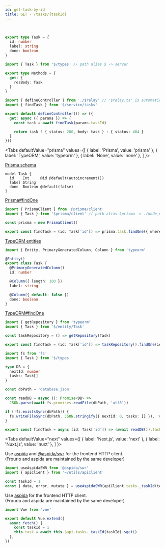 ```yaml
---
id: get-task-by-id
title: GET - /tasks/{taskId}
---
```


<br />

```ts title="server/types/index.ts"
export type Task = {
  id: number
  label: string
  done: boolean
}
```

```ts title="server/api/tasks/_taskId@number/index.ts"
import { Task } from '$/types' // path alias $ -> server

export type Methods = {
  get: {
    resBody: Task
  }
}
```

```ts title="server/api/tasks/_taskId@number/controller.ts"
import { defineController } from './$relay' // '$relay.ts' is automatically generated by frourio
import { findTask } from '$/service/tasks'

export default defineController(() => ({
  get: async ({ params }) => {
    const task = await findTask(params.taskId)

    return task ? { status: 200, body: task } : { status: 404 }
  }
}))
```


<Tabs
  defaultValue="prisma"
  values={[
    { label: 'Prisma', value: 'prisma' },
    { label: 'TypeORM', value: 'typeorm' },
    { label: 'None', value: 'none' },
  ]
}>
<TabItem value="prisma">

[Prisma schema](https://www.prisma.io/docs/reference/tools-and-interfaces/prisma-schema)

```text title="server/prisma/schema.prisma"
model Task {
  id    Int     @id @default(autoincrement())
  label String
  done  Boolean @default(false)
}
```

[Prisma#findOne](https://www.prisma.io/docs/reference/tools-and-interfaces/prisma-client/crud#findone)

```ts title="server/service/tasks.ts"
import { PrismaClient } from '@prisma/client'
import { Task } from '$prisma/client' // path alias $prisma -> ./node_modules/.prisma/*

const prisma = new PrismaClient()

export const findTask = (id: Task['id']) => prisma.task.findOne({ where: { id }})
```

</TabItem>
<TabItem value="typeorm">

[TypeORM entities](https://typeorm.io/#/entities)

```ts title="server/entity/Task.ts"
import { Entity, PrimaryGeneratedColumn, Column } from 'typeorm'

@Entity()
export class Task {
  @PrimaryGeneratedColumn()
  id: number

  @Column({ length: 100 })
  label: string

  @Column({ default: false })
  done: boolean
}
```

[TypeORM#findOne](https://typeorm.io/#/find-options)

```ts title="server/service/tasks.ts"
import { getRepository } from 'typeorm'
import { Task } from '$/entity/Task'

const taskRepository = () => getRepository(Task)

export const findTask = (id: Task['id']) => taskRepository().findOne(id)
```

</TabItem>
<TabItem value="none">

```ts title="server/service/tasks.ts"
import fs from 'fs'
import { Task } from '$/types'

type DB = {
  nextId: number
  tasks: Task[]
}

const dbPath = 'database.json'

const readDB = async (): Promise<DB> =>
  JSON.parse(await fs.promises.readFile(dbPath, 'utf8'))

if (!fs.existsSync(dbPath)) {
  fs.writeFileSync(dbPath, JSON.stringify({ nextId: 0, tasks: [] }), 'utf8')
}

export const findTask = async (id: Task['id']) => (await readDB()).tasks.find(task => task.id === id)
```

</TabItem>
</Tabs>

<Tabs
  defaultValue="next"
  values={[
    { label: 'Next.js', value: 'next' },
    { label: 'Nuxt.js', value: 'nuxt' },
  ]
}>
<TabItem value="next">

Use [aspida](https://github.com/aspida/aspida) and [@aspida/swr](https://github.com/aspida/aspida/tree/master/packages/aspida-swr) for the frontend HTTP client.  
(Frourio and aspida are maintained by the same developer)

```ts title="pages/index.tsx"
import useAspidaSWR from '@aspida/swr'
import { apiClient } from '~/utils/apiClient'

const taskId = 1
const { data, error, mutate } = useAspidaSWR(apiClient.tasks._taskId(taskId))
```

</TabItem>
<TabItem value="nuxt">

Use [aspida](https://github.com/aspida/aspida) for the frontend HTTP client.  
(Frourio and aspida are maintained by the same developer)

```ts title="pages/index.vue"
import Vue from 'vue'

export default Vue.extend({
  async fetch() {
    const taskId = 1
    this.task = await this.$api.tasks._taskId(taskId).$get()
  },
})
```

</TabItem>
</Tabs>

